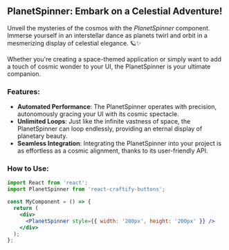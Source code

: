 
<Meta title="Spinners/PlanetSpinner" component={PlanetSpinner} />

## PlanetSpinner: Embark on a Celestial Adventure!

Unveil the mysteries of the cosmos with the *PlanetSpinner* component. Immerse yourself in an interstellar dance as planets twirl and orbit in a mesmerizing display of celestial elegance. 🪐✨

Whether you're creating a space-themed application or simply want to add a touch of cosmic wonder to your UI, the PlanetSpinner is your ultimate companion.

### Features:

- **Automated Performance**: The PlanetSpinner operates with precision, autonomously gracing your UI with its cosmic spectacle.
- **Unlimited Loops**: Just like the infinite vastness of space, the PlanetSpinner can loop endlessly, providing an eternal display of planetary beauty.
- **Seamless Integration**: Integrating the PlanetSpinner into your project is as effortless as a cosmic alignment, thanks to its user-friendly API.

### How to Use:

```jsx
import React from 'react';
import PlanetSpinner from 'react-craftify-buttons';  

const MyComponent = () => {
  return (
    <div>
      <PlanetSpinner style={{ width: '200px', height: '200px' }} />
    </div>
  );
};

```

 
